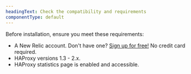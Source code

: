 ```yaml
---
headingText: Check the compatibility and requirements
componentType: default
---
```


Before installation, ensure you meet these requirements:

* A New Relic account. Don't have one? [Sign up for free!](https://newrelic.com/signup) No credit card required.
* HAProxy versions 1.3 - 2.x.
* HAProxy statistics page is enabled and accessible.
